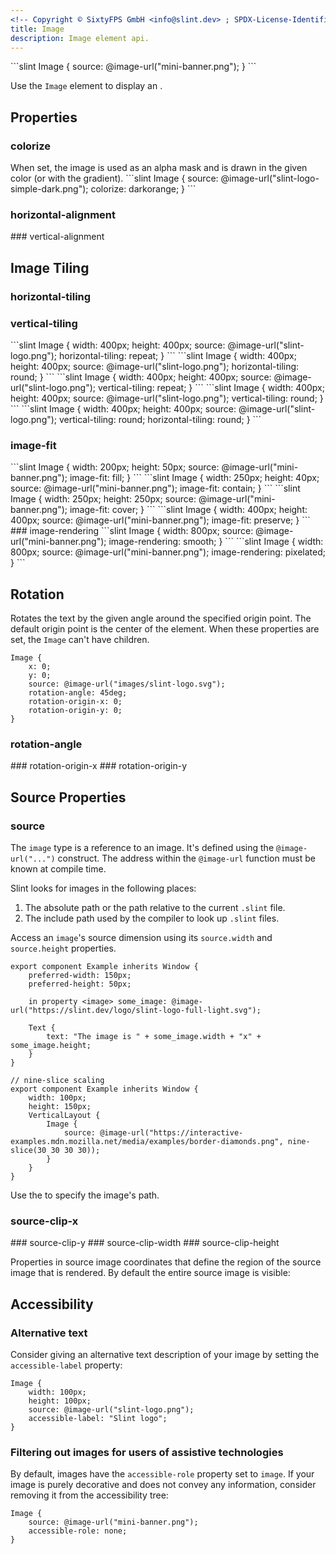 ```yaml
---
<!-- Copyright © SixtyFPS GmbH <info@slint.dev> ; SPDX-License-Identifier: MIT -->
title: Image
description: Image element api.
---
```



<CodeSnippetMD imagePath="/src/assets/generated/image-example.png"  imageWidth="300" imageHeight="200"  imageAlt='image example'>
```slint
Image {
    source: @image-url("mini-banner.png");
}
```
</CodeSnippetMD>

Use the `Image` element to display an <Link type="ImageType" label="image" />.

## Properties

### colorize
<SlintProperty propName="colorize" typeName="brush">
When set, the image is used as an alpha mask and is drawn in the given color (or with the gradient).
<CodeSnippetMD imagePath="/src/assets/generated/image-colorize.png"  imageWidth="300" imageHeight="200"  imageAlt='image example'>
```slint
Image {
    source: @image-url("slint-logo-simple-dark.png");
    colorize: darkorange;
}
```
</CodeSnippetMD>
</SlintProperty>

### horizontal-alignment
<SlintProperty propName="horizontal-alignment" typeName="enum" enumName="ImageHorizontalAlignment" defaultValue='center'/>
### vertical-alignment
<SlintProperty propName="vertical-alignment" typeName="enum" enumName="ImageVerticalAlignment" defaultValue='center'/>


## Image Tiling
### horizontal-tiling
<SlintProperty propName="horizontal-tiling" typeName="enum" enumName="ImageTiling" defaultValue='none'>

</SlintProperty>

### vertical-tiling
<SlintProperty propName="vertical-tiling" typeName="enum" enumName="ImageTiling" defaultValue='none'>

<CodeSnippetMD imagePath="/src/assets/generated/image-horizontal-repeat.png"  imageWidth="400" imageHeight="400"  imageAlt='image horizontal tiling repeat example'>
```slint
Image {
    width: 400px;
    height: 400px;
    source: @image-url("slint-logo.png");
    horizontal-tiling: repeat;
}
```
</CodeSnippetMD>

<CodeSnippetMD imagePath="/src/assets/generated/image-horizontal-round.png"  imageWidth="400" imageHeight="400"  imageAlt='image horizontal tiling round example'>
```slint
Image {
    width: 400px;
    height: 400px;
    source: @image-url("slint-logo.png");
    horizontal-tiling: round;
}
```
</CodeSnippetMD>
<CodeSnippetMD imagePath="/src/assets/generated/image-vertical-repeat.png"  imageWidth="400" imageHeight="400"  imageAlt='image vertical tiling repeat example'>
```slint
Image {
    width: 400px;
    height: 400px;
    source: @image-url("slint-logo.png");
    vertical-tiling: repeat;
}
```
</CodeSnippetMD>

<CodeSnippetMD imagePath="/src/assets/generated/image-vertical-round.png"  imageWidth="400" imageHeight="400"  imageAlt='image vertical tiling round example'>
```slint
Image {
    width: 400px;
    height: 400px;
    source: @image-url("slint-logo.png");
    vertical-tiling: round;
}
```
</CodeSnippetMD>

<CodeSnippetMD imagePath="/src/assets/generated/image-vertical-horizontal-round.png"  imageWidth="400" imageHeight="400"  imageAlt='image vertical and horizontal tiling round example'>
```slint
Image {
    width: 400px;
    height: 400px;
    source: @image-url("slint-logo.png");
    vertical-tiling: round;
    horizontal-tiling: round;
}
```
</CodeSnippetMD>
</SlintProperty>

### image-fit
<SlintProperty propName="image-fit" typeName="enum" defaultValue="`contain` when the `Image` element is part of a layout, `fill` otherwise" enumName="ImageFit">
<CodeSnippetMD imagePath="/src/assets/generated/image-fill.png"  imageWidth="300" imageHeight="200"  imageAlt='image fill example'>
```slint
Image {
    width: 200px; height: 50px;
    source: @image-url("mini-banner.png");
    image-fit: fill;
}
```
</CodeSnippetMD>

<CodeSnippetMD imagePath="/src/assets/generated/image-contain.png"  imageWidth="300" imageHeight="200"  imageAlt='image contain example'>
```slint
Image {
    width: 250px; height: 40px;
    source: @image-url("mini-banner.png");
    image-fit: contain;
}
```
</CodeSnippetMD>

<CodeSnippetMD imagePath="/src/assets/generated/image-cover.png"  imageWidth="300" imageHeight="200"  imageAlt='image cover example'>
```slint
Image {
    width: 250px; height: 250px;
    source: @image-url("mini-banner.png");
    image-fit: cover;
}
```
</CodeSnippetMD>

<CodeSnippetMD imagePath="/src/assets/generated/image-preserve.png"  imageWidth="400" imageHeight="400"  imageAlt='image preserve example'>
```slint
Image {
    width: 400px; height: 400px;
    source: @image-url("mini-banner.png");
    image-fit: preserve;
}
```
</CodeSnippetMD>

</SlintProperty>
### image-rendering
<SlintProperty propName="image-rendering" typeName="enum" enumName="ImageRendering" defaultValue='smooth'>

<CodeSnippetMD imagePath="/src/assets/generated/image-smooth.png"  imageWidth="300" imageHeight="300"  imageAlt='image smooth example'>
```slint
Image {
    width: 800px;
    source: @image-url("mini-banner.png");
    image-rendering: smooth;
}
```
</CodeSnippetMD>

<CodeSnippetMD imagePath="/src/assets/generated/image-pixelated.png"  imageWidth="300" imageHeight="300"  imageAlt='image pixelated example'>
```slint
Image {
    width: 800px;
    source: @image-url("mini-banner.png");
    image-rendering: pixelated;
}
```
</CodeSnippetMD>

</SlintProperty>

## Rotation

Rotates the text by the given angle around the specified origin point. The default origin point is the center of the element.
When these properties are set, the `Image` can't have children.

```slint {5-7}
Image {
    x: 0;
    y: 0;
    source: @image-url("images/slint-logo.svg");
    rotation-angle: 45deg;
    rotation-origin-x: 0;
    rotation-origin-y: 0;
}
```

### rotation-angle
<SlintProperty propName="rotation-angle" typeName="angle" defaultValue='0deg'/>
### rotation-origin-x
<SlintProperty propName="rotation-origin-x" typeName="length"/>
### rotation-origin-y
<SlintProperty propName="rotation-origin-y" typeName="length"/>

## Source Properties

### source
<SlintProperty propName="source" typeName="image">

The `image` type is a reference to an image. It's defined using the `@image-url("...")` construct.
The address within the `@image-url` function must be known at compile time.

Slint looks for images in the following places:

1. The absolute path or the path relative to the current `.slint` file.
2. The include path used by the compiler to look up `.slint` files.

Access an `image`'s source dimension using its `source.width` and `source.height` properties.

```slint
export component Example inherits Window {
    preferred-width: 150px;
    preferred-height: 50px;

    in property <image> some_image: @image-url("https://slint.dev/logo/slint-logo-full-light.svg");

    Text {
        text: "The image is " + some_image.width + "x" + some_image.height;
    }
}
```

```slint
// nine-slice scaling
export component Example inherits Window {
    width: 100px;
    height: 150px;
    VerticalLayout {
        Image {
            source: @image-url("https://interactive-examples.mdn.mozilla.net/media/examples/border-diamonds.png", nine-slice(30 30 30 30));
        }
    }
}
```

Use the <Link type="ImageType" label="`@image-url` macro" /> to specify the image's path.
</SlintProperty>


### source-clip-x
<SlintProperty propName="source-clip-x" typeName="int"/>
### source-clip-y
<SlintProperty propName="source-clip-y" typeName="int"/>
### source-clip-width
<SlintProperty propName="source-clip-width" typeName="int" defaultValue="source.width - source.clip-x"/>
### source-clip-height
<SlintProperty propName="source-clip-height" typeName="int" defaultValue="source.height - source.clip-y"/>

Properties in source image coordinates that define the region of the source image that is rendered.
By default the entire source image is visible:

## Accessibility

### Alternative text

Consider giving an alternative text description of your image by setting the `accessible-label` property:

```slint
Image {
    width: 100px;
    height: 100px;
    source: @image-url("slint-logo.png");
    accessible-label: "Slint logo";
}
```

### Filtering out images for users of assistive technologies

By default, images have the `accessible-role` property set to `image`.
If your image is purely decorative and does not convey any information,
consider removing it from the accessibility tree:

```slint
Image {
    source: @image-url("mini-banner.png");
    accessible-role: none;
}
```
